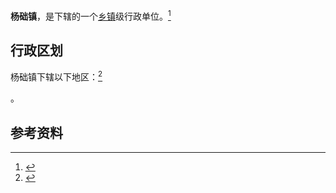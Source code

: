 {{中国乡级行政区|37/06/86/109/000}}

'''杨础镇'''，是{{PRC admin/fullname|37/06/86/109/000|3}}下辖的一个[[乡镇|乡镇]]级行政单位。<ref>{{PRC admin/ref sgc|{{PRC admin/parent|37/06/86/109/000}}}}</ref>

== 行政区划 ==

杨础镇下辖以下地区：<ref>{{PRC admin/ref sgc|37/06/86/109/000}}</ref>

{{PRC admin/children|37/06/86/109/000}}。

== 参考资料 ==

{{reflist}}

{{行政区划小作品}}
{{PRC admin/navcat|37/06/86/109/000}}